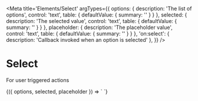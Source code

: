 
<Meta
  title='Elements/Select'
  argTypes={{
    options: {
      description: 'The list of options',
      control: 'text',
      table: { defaultValue: { summary: '' } }
    },
    selected: {
      description: 'The selected value',
      control: 'text',
      table: { defaultValue: { summary: '' } }
    },
    placeholder: {
      description: 'The placeholder value',
      control: 'text',
      table: { defaultValue: { summary: '' } }
    },
    'on:select': {
      description: 'Callback invoked when an option is selected'
    },
  }}
/>

# Select

For user triggered actions

<Canvas>
  <Story
    name='Select'
    args={{
      options: 'Option 1, Option 2, Option 3',
      selected: '',
      placeholder: "Some placeholder..."
    }}
  >
    {({ options, selected, placeholder }) => `
      <v-select
        options="${options}"
        selected="${selected}"
        placeholder="${placeholder}"
      />
    `}
  </Story>
</Canvas>
